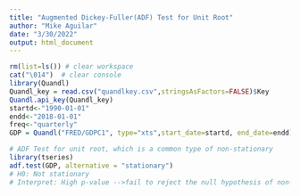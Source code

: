 ```yaml
---
title: "Augmented Dickey-Fuller(ADF) Test for Unit Root"
author: "Mike Aguilar"
date: "3/30/2022"
output: html_document
---
```


```r
rm(list=ls()) # clear workspace
cat("\014")  # clear console
library(Quandl)
Quandl_key = read.csv("quandlkey.csv",stringsAsFactors=FALSE)$Key
Quandl.api_key(Quandl_key)
startd<-"1990-01-01"
endd<-"2018-01-01"
freq<-"quarterly"
GDP = Quandl("FRED/GDPC1", type="xts",start_date=startd, end_date=endd)

# ADF Test for unit root, which is a common type of non-stationary
library(tseries)
adf.test(GDP, alternative = "stationary") 
# H0: Not stationary
# Interpret: High p-value -->fail to reject the null hypothesis of non-stationary
```



